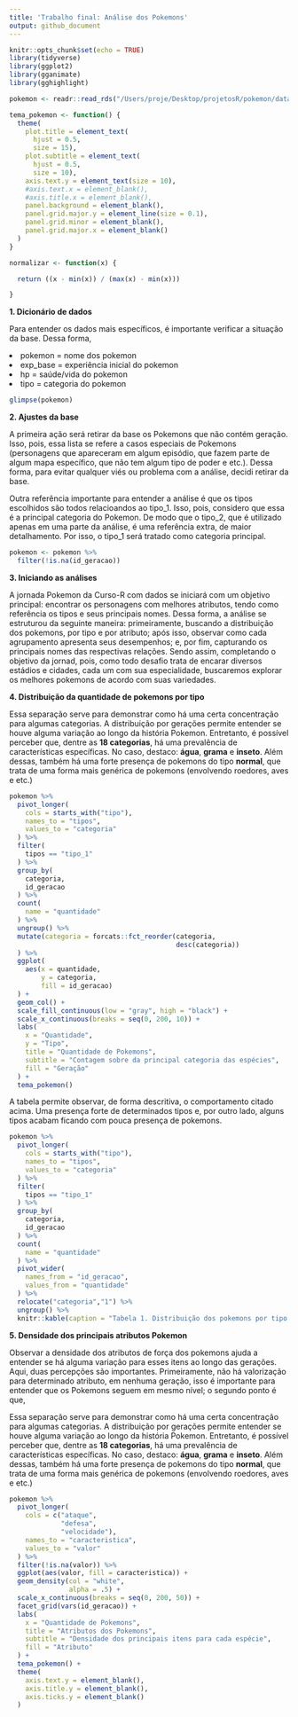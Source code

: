 ```yaml
---
title: 'Trabalho final: Análise dos Pokemons'
output: github_document
---
```


```r
knitr::opts_chunk$set(echo = TRUE)
library(tidyverse)
library(ggplot2)
library(gganimate)
library(gghighlight)

pokemon <- readr::read_rds("/Users/proje/Desktop/projetosR/pokemon/data-raw/pokemon.rds")

tema_pokemon <- function() {
  theme(
    plot.title = element_text(
      hjust = 0.5,
      size = 15),
    plot.subtitle = element_text(
      hjust = 0.5,
      size = 10),
    axis.text.y = element_text(size = 10),
    #axis.text.x = element_blank(),
    #axis.title.x = element_blank(),
    panel.background = element_blank(),
    panel.grid.major.y = element_line(size = 0.1),
    panel.grid.minor = element_blank(),
    panel.grid.major.x = element_blank()
  )
}

normalizar <- function(x) {

  return ((x - min(x)) / (max(x) - min(x)))

}

```


**1. Dicionário de dados**

Para entender os dados mais específicos, é importante verificar a situação da base. Dessa forma, 

<li>pokemon = nome dos pokemon</li>
<li>exp_base = experiência inicial do pokemon</li>
<li>hp = saúde/vida do pokemon</li>
<li>tipo = categoria do pokemon</li>

```r

glimpse(pokemon)

```

**2. Ajustes da base**

A primeira ação será retirar da base os Pokemons que não contém
geração. Isso, pois, essa lista se refere a casos especiais de Pokemons (personagens que apareceram em algum episódio, que fazem parte de algum mapa específico, que não tem algum tipo de poder e etc.). Dessa forma, para evitar qualquer viés ou problema com a análise, decidi retirar da base.

Outra referência importante para entender a análise é que os tipos escolhidos são todos relacioandos ao tipo_1. Isso, pois, considero que essa é a principal categoria do Pokemon. De modo que o tipo_2, que é utilizado apenas em uma parte da análise, é uma referência extra, de maior detalhamento. Por isso, o tipo_1 será tratado como categoria principal.

```r

pokemon <- pokemon %>%
  filter(!is.na(id_geracao))

```


**3. Iniciando as análises**

A jornada Pokemon da Curso-R com dados se iniciará com um objetivo principal: encontrar os personagens com melhores atributos, tendo como referência os tipos e seus principais nomes. Dessa forma, a análise se estruturou da seguinte maneira: primeiramente, buscando a distribuição dos pokemons, por tipo e por atributo; após isso, observar como cada agrupamento apresenta seus desempenhos; e, por fim, capturando os principais nomes das respectivas relações. Sendo assim, completando o objetivo da jornad, pois, como todo desafio trata de encarar diversos estádios e cidades, cada um com sua especialidade, buscaremos explorar os melhores pokemons de acordo com suas variedades.


**4. Distribuição da quantidade de pokemons por tipo**

Essa separação serve para demonstrar como há uma certa concentração para algumas categorias. A distribuição por gerações permite entender se houve alguma variação ao longo da história Pokemon. Entretanto, é possível perceber que, dentre as **18 categorias**, há uma prevalência de características específicas. No caso, destaco: **água**, **grama** e **inseto**. Além dessas, também há uma forte presença de pokemons do tipo **normal**, que trata de uma forma mais genérica de pokemons (envolvendo roedores, aves e etc.)

```r

pokemon %>%
  pivot_longer(
    cols = starts_with("tipo"),
    names_to = "tipos",
    values_to = "categoria"
  ) %>%
  filter(
    tipos == "tipo_1"
  ) %>%
  group_by(
    categoria,
    id_geracao
  ) %>%
  count(
    name = "quantidade"
  ) %>%
  ungroup() %>%
  mutate(categoria = forcats::fct_reorder(categoria,
                                          desc(categoria))
  ) %>%
  ggplot(
    aes(x = quantidade,
        y = categoria,
        fill = id_geracao)
  ) +
  geom_col() +
  scale_fill_continuous(low = "gray", high = "black") +
  scale_x_continuous(breaks = seq(0, 200, 10)) +
  labs(
    x = "Quantidade",
    y = "Tipo",
    title = "Quantidade de Pokemons",
    subtitle = "Contagem sobre da principal categoria das espécies",
    fill = "Geração"
  ) +
  tema_pokemon()

```
A tabela permite observar, de forma descritiva, o comportamento citado acima. Uma presença forte de determinados tipos e, por outro lado, alguns tipos acabam ficando com pouca presença de pokemons.

```r

pokemon %>%
  pivot_longer(
    cols = starts_with("tipo"),
    names_to = "tipos",
    values_to = "categoria"
  ) %>%
  filter(
    tipos == "tipo_1"
  ) %>%
  group_by(
    categoria,
    id_geracao
  ) %>%
  count(
    name = "quantidade"
  ) %>%
  pivot_wider(
    names_from = "id_geracao",
    values_from = "quantidade"
  ) %>%
  relocate("categoria","1") %>%
  ungroup() %>% 
  knitr::kable(caption = "Tabela 1. Distribuição dos pokemons por tipo ao longo das gerações")

```

**5. Densidade dos principais atributos Pokemon**

Observar a densidade dos atributos de força dos pokemons ajuda a entender se há alguma variação para esses itens ao longo das gerações. Aqui, duas percepções são importantes. Primeiramente, não há valorização para determinado atributo, em nenhuma geração, isso é importante para entender que os Pokemons seguem em mesmo nível; o segundo ponto é que, 

Essa separação serve para demonstrar como há uma certa concentração para algumas categorias. A distribuição por gerações permite entender se houve alguma variação ao longo da história Pokemon. Entretanto, é possível perceber que, dentre as **18 categorias**, há uma prevalência de características específicas. No caso, destaco: **água**, **grama** e **inseto**. Além dessas, também há uma forte presença de pokemons do tipo **normal**, que trata de uma forma mais genérica de pokemons (envolvendo roedores, aves e etc.)

```r

pokemon %>%
  pivot_longer(
    cols = c("ataque",
             "defesa",
             "velocidade"),
    names_to = "caracteristica",
    values_to = "valor"
  ) %>%
  filter(!is.na(valor)) %>%
  ggplot(aes(valor, fill = caracteristica)) +
  geom_density(col = "white",
               alpha = .5) +
  scale_x_continuous(breaks = seq(0, 200, 50)) +
  facet_grid(vars(id_geracao)) +
  labs(
    x = "Quantidade de Pokemons",
    title = "Atributos dos Pokemons",
    subtitle = "Densidade dos principais itens para cada espécie",
    fill = "Atributo"
  ) +
  tema_pokemon() +
  theme(
    axis.text.y = element_blank(),
    axis.title.y = element_blank(),
    axis.ticks.y = element_blank()
  )


```

